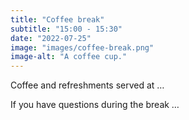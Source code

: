 ---
title: "Coffee break"
subtitle: "15:00 - 15:30"
date: "2022-07-25"
image: "images/coffee-break.png"
image-alt: "A coffee cup."
---

Coffee and refreshments served at ...

If you have questions during the break ...
